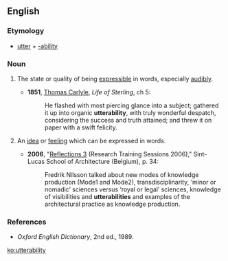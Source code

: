 ==English==

===Etymology===
*[[utter]] + [[-ability]]

===Noun===
{{en-noun|utterabilit|ies}}

# {{uncountable}} The state or quality of being [[expressible]] in words, especially [[audibly]].
#*'''1851''', [[w:Thomas_Carlyle|Thomas Carlyle]], ''Life of Sterling'', ch 5:
#*:He flashed with most piercing glance into a subject; gathered it up into organic '''utterability''', with truly wonderful despatch, considering the success and truth attained; and threw it on paper with a swift felicity.
# {{countable}} An [[idea]] or [[feeling]] which can be expressed in words.
#*'''2006''', "[http://www.architectuur.sintlucas.wenk.be/assets/files/publicaties/reflections/reflections3_light.pdf Reflections 3] (Research Training Sessions 2006)," Sint-Lucas School of Architecture (Belgium), p. 34:
#*:Fredrik Nilsson talked about new modes of knowledge production (Mode1 and Mode2), transdisciplinarity, ‘minor or nomadic’ sciences versus ‘royal or legal’ sciences, knowledge of visibilities and '''utterabilities''' and examples of the architectural practice as knowledge production.

===References===
*''Oxford English Dictionary'', 2nd ed., 1989.

[[ko:utterability]]